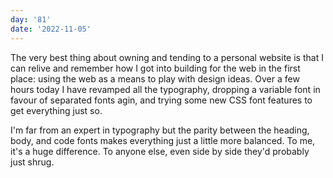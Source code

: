 ```yaml
---
day: '81'
date: '2022-11-05'
---
```


The very best thing about owning and tending to a personal website is that I can relive and remember how I got into building for the web in the first place: using the web as a means to play with design ideas. Over a few hours today I have revamped all the typography, dropping a variable font in favour of separated fonts agin, and trying some new CSS font features to get everything just so.

I'm far from an expert in typography but the parity between the heading, body, and code fonts makes everything just a little more balanced. To me, it's a huge difference. To anyone else, even side by side they'd probably just shrug.
